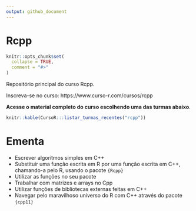 ```yaml
---
output: github_document
---
```


# Rcpp

<!-- README.md is generated from README.Rmd. Please edit that file -->

```r
knitr::opts_chunk$set(
  collapse = TRUE,
  comment = "#>"
)
```

Repositório principal do curso Rcpp.

Inscreva-se no curso: https://www.curso-r.com/cursos/rcpp

**Acesse o material completo do curso escolhendo uma das turmas abaixo**.

```r
knitr::kable(CursoR:::listar_turmas_recentes("rcpp"))
```

# Ementa

- Escrever algoritmos simples em C++
- Substituir uma função escrita em R por uma função escrita em C++, chamando-a pelo R, usando o pacote `{Rcpp}`
- Utilizar as funções no seu pacote
- Trabalhar com matrizes e arrays no Cpp
- Utilizar funções de bibliotecas externas feitas em C++
- Navegar pelo maravilhoso universo do R com C++ através do pacote `{cpp11}`

